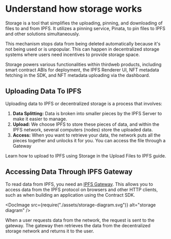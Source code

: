 
# Understand how storage works

Storage is a tool that simplifies the uploading, pinning, and downloading of files to and from IPFS. It utilizes a pinning service, Pinata, to pin files to IPFS and other solutions simultaneously.

This mechanism stops data from being deleted automatically because it's not being used or is unpopular. This can happen in decentralized storage systems where users need incentives to provide storage space.

<Callout title="Storage in thirdweb" variant="info">
	Storage powers various functionalities within thirdweb products, including
	smart contract ABIs for deployment, the IPFS Renderer UI, NFT metadata
	fetching in the SDK, and NFT metadata uploading via the dashboard.
</Callout>

## Uploading Data To IPFS

Uploading data to IPFS or decentralized storage is a process that involves:

1. **Data Splitting:** Data is broken into smaller pieces by the IPFS Server to make it easier to manage.
2. **Upload:** We choose IPFS to store these pieces of data, and within the IPFS network, several computers (nodes) store the uploaded data.
3. **Access:** When you want to retrieve your data, the network puts all the pieces together and unlocks it for you. You can access the file through a Gateway

Learn how to upload to IPFS using Storage in the Upload Files to IPFS guide.

## Accessing Data Through IPFS Gateway

To read data from IPFS, you need an [IPFS Gateway](https://docs.ipfs.tech/concepts/ipfs-gateway/). This allows you to access data from the IPFS protocol on browsers and other HTTP clients,
such as when building an application using the Contract SDK.

<DocImage src={require("./assets/storage-diagram.svg")} alt="storage diagram" />

When a user requests data from the network, the request is sent to the gateway. The gateway then retrieves the data from the decentralized storage network and returns it to the user.
